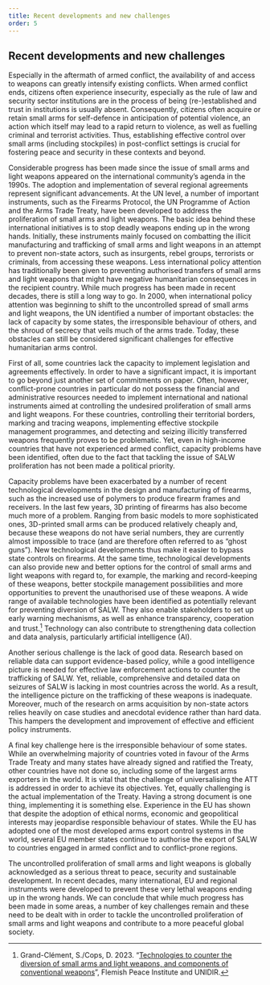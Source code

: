 ```yaml
---
title: Recent developments and new challenges
order: 5
---
```


## Recent developments and new challenges

Especially in the aftermath of armed conflict, the availability of and access to weapons can greatly intensify existing conflicts. When armed conflict ends, citizens often experience insecurity, especially as the rule of law and security sector institutions are in the process of being (re-)established and trust in institutions is usually absent. Consequently, citizens often acquire or retain small arms for self-defence in anticipation of potential violence, an action which itself may lead to a rapid return to violence, as well as fuelling criminal and terrorist activities. Thus, establishing effective control over small arms (including stockpiles) in post-conflict settings is crucial for fostering peace and security in these contexts and beyond.

Considerable progress has been made since the issue of small arms and light weapons appeared on the international community’s agenda in the 1990s. The adoption and implementation of several regional agreements represent significant advancements. At the UN level, a number of important instruments, such as the Firearms Protocol, the UN Programme of Action and the Arms Trade Treaty, have been developed to address the proliferation of small arms and light weapons. The basic idea behind these international initiatives is to stop deadly weapons ending up in the wrong hands. Initially, these instruments mainly focused on combatting the illicit manufacturing and trafficking of small arms and light weapons in an
attempt to prevent non-state actors, such as insurgents, rebel groups, terrorists or criminals,
from accessing these weapons. Less international policy attention has traditionally been given to preventing authorised transfers of small arms and light weapons that might have negative humanitarian consequences in the recipient country.
 While much progress has been made in recent decades, there is still a long way to go. In 2000, when international policy attention was beginning to shift to the uncontrolled spread of small arms and light weapons, the UN identified a number of important obstacles: the lack of capacity by some states, the irresponsible behaviour of others, and the shroud of secrecy that veils much of the arms trade. Today, these obstacles can still be considered significant challenges for effective humanitarian arms control.

First of all, some countries lack the capacity to implement legislation and agreements
effectively. In order to have a significant impact, it is important to go beyond just another set of commitments on paper. Often, however, conflict-prone countries in particular do not possess the financial and administrative resources needed to implement international and national instruments aimed at controlling the undesired proliferation of small arms and light weapons. For these countries, controlling their territorial borders, marking and tracing weapons, implementing effective stockpile management programmes, and detecting and seizing illicitly transferred weapons frequently proves to be problematic. Yet, even in high-income countries that have not experienced armed conflict, capacity problems have been identified, often due to the fact that tackling the issue of SALW proliferation has not been made a political priority.

Capacity problems have been exacerbated by a number of recent technological developments in the design and manufacturing of firearms, such as the increased use of polymers to produce
firearm frames and receivers. In the last few years, 3D printing of firearms has also become much more of a problem. Ranging from basic models to more sophisticated ones, 3D-printed small arms can be produced relatively cheaply and, because these weapons do not have serial numbers, they are currently almost impossible to trace (and are therefore often referred to as “ghost guns”). New technological developments thus make it easier to bypass state controls on firearms. At the same time, technological developments can also provide new and better options for the control of small arms and light weapons with regard to, for example, the marking and record-keeping of these weapons, better stockpile management possibilities and more opportunities to prevent the unauthorised use of these weapons. A wide range of available technologies have been identified as potentially relevant for preventing diversion of SALW. They also enable stakeholders to set up early warning mechanisms, as well as enhance transparency, cooperation and trust.[^6] Technology can also contribute to strengthening data collection and data analysis, particularly artificial intelligence (AI).

Another serious challenge is the lack of good data. Research based on reliable data can support evidence-based policy, while a good intelligence picture is needed for effective law enforcement actions to counter the trafficking of SALW. Yet, reliable, comprehensive and detailed data on seizures of SALW is lacking in most countries across the world. As a result, the intelligence picture on the trafficking of these weapons is inadequate. Moreover, much of the research on arms acquisition by non-state actors relies heavily on case studies and anecdotal evidence rather than hard data. This hampers the development and improvement of effective and efficient policy instruments.

A final key challenge here is the irresponsible behaviour of some states. While an overwhelming majority of countries voted in favour of the Arms Trade Treaty and many states have already signed and ratified the Treaty, other countries have not done so, including some of the largest arms exporters in the world. It is vital that the challenge of universalising the ATT is addressed in order to achieve its objectives. Yet, equally challenging is the actual implementation of the Treaty. Having a strong document is one thing, implementing it is something else. Experience in the EU has shown that despite the adoption of ethical norms, economic and geopolitical interests may jeopardise responsible behaviour of states. While the EU has adopted one of the most developed arms export control systems in the world, several EU member states continue to authorise the export of SALW to countries engaged in armed conflict and to conflict-prone regions.

The uncontrolled proliferation of small arms and light weapons is globally acknowledged as a serious threat to peace, security and sustainable development. In recent decades, many international, EU and regional instruments were developed to prevent these very lethal weapons ending up in the wrong hands. We can conclude that while much progress has been made in some areas, a number of key challenges remain and these need to be dealt with in order to tackle the uncontrolled proliferation of small arms and light weapons and contribute to a more peaceful global society.

[^6]: Grand-Clément, S./Cops, D. 2023. “[Technologies to counter the diversion of small arms and light weapons, and components of conventional weapons](https://vlaamsvredesinstituut.eu/wp-content/uploads/2023/08/20230828-FPI_UNIDIR-Paper-Technologies_DIGI-DEF.pdf)”, Flemish Peace Institute and UNIDIR.
